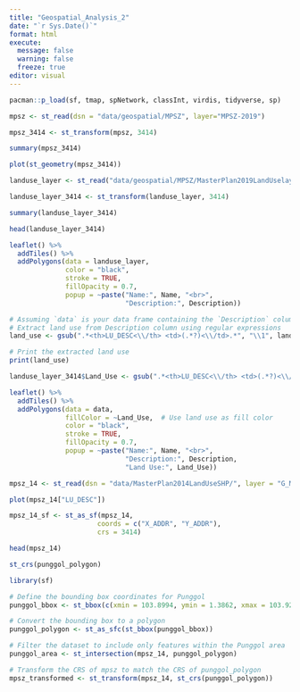 ```yaml
---
title: "Geospatial_Analysis_2"
date: "`r Sys.Date()`"
format: html
execute: 
  message: false
  warning: false
  freeze: true
editor: visual
---
```


```r
pacman::p_load(sf, tmap, spNetwork, classInt, virdis, tidyverse, sp)
```

```r
mpsz <- st_read(dsn = "data/geospatial/MPSZ", layer="MPSZ-2019")
```

```r
mpsz_3414 <- st_transform(mpsz, 3414)
```

```r
summary(mpsz_3414)
```

```r
plot(st_geometry(mpsz_3414))
```

```r
landuse_layer <- st_read("data/geospatial/MPSZ/MasterPlan2019LandUselayer.geojson")
```

```r
landuse_layer_3414 <- st_transform(landuse_layer, 3414)
```

```r
summary(landuse_layer_3414)
```

```r
head(landuse_layer_3414)
```

```r
leaflet() %>%
  addTiles() %>%
  addPolygons(data = landuse_layer, 
              color = "black",
              stroke = TRUE,
              fillOpacity = 0.7,
              popup = ~paste("Name:", Name, "<br>",
                             "Description:", Description))
```

```r
# Assuming `data` is your data frame containing the `Description` column
# Extract land use from Description column using regular expressions
land_use <- gsub(".*<th>LU_DESC<\\/th> <td>(.*?)<\\/td>.*", "\\1", landuse_layer_3414$Description)

# Print the extracted land use
print(land_use)

```

```r
landuse_layer_3414$Land_Use <- gsub(".*<th>LU_DESC<\\/th> <td>(.*?)<\\/td>.*", "\\1", landuse_layer_3414$Description)

leaflet() %>%
  addTiles() %>%
  addPolygons(data = data, 
              fillColor = ~Land_Use,  # Use land use as fill color
              color = "black",
              stroke = TRUE,
              fillOpacity = 0.7,
              popup = ~paste("Name:", Name, "<br>",
                             "Description:", Description,
                             "Land Use:", Land_Use))
```

```r
mpsz_14 <- st_read(dsn = "data/MasterPlan2014LandUseSHP/", layer = "G_MP14_LAND_USE_PL") %>% st_transform(crs =3414)
```

```r
plot(mpsz_14["LU_DESC"])

```

```r
mpsz_14_sf <- st_as_sf(mpsz_14,
                      coords = c("X_ADDR", "Y_ADDR"),
                      crs = 3414) 
```

```r
head(mpsz_14)
```

```r
st_crs(punggol_polygon)
```

```r
library(sf)

# Define the bounding box coordinates for Punggol
punggol_bbox <- st_bbox(c(xmin = 103.8994, ymin = 1.3862, xmax = 103.9269, ymax = 1.4249))

# Convert the bounding box to a polygon
punggol_polygon <- st_as_sfc(st_bbox(punggol_bbox))

# Filter the dataset to include only features within the Punggol area
punggol_area <- st_intersection(mpsz_14, punggol_polygon)


```

```r
# Transform the CRS of mpsz to match the CRS of punggol_polygon
mpsz_transformed <- st_transform(mpsz_14, st_crs(punggol_polygon))

```
